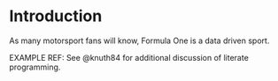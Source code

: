 # Introduction

As many motorsport fans will know, Formula One is a data driven sport.

EXAMPLE REF: See @knuth84 for additional discussion of literate programming.
